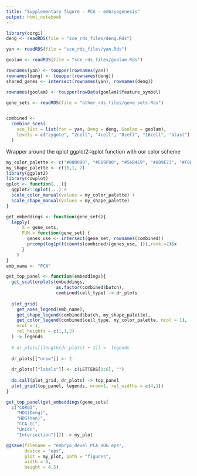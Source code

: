 ```yaml
---
title: "Supplementary figure - PCA - embryogenesis"
output: html_notebook
---
```


```r
library(corgi)
deng <- readRDS(file = "sce_rds_files/deng.Rds")

yan <- readRDS(file = "sce_rds_files/yan.Rds")

goolam <- readRDS(file = "sce_rds_files/goolam.Rds")

rownames(yan) <- toupper(rownames(yan))
rownames(deng) <- toupper(rownames(deng))
shared_genes <- intersect(rownames(yan), rownames(deng))

rownames(goolam) <- toupper(rowData(goolam)$feature_symbol)

gene_sets <- readRDS(file = "other_rds_files/gene_sets.Rds")


combined <- 
  combine_sces(
    sce_list = list(Yan = yan, Deng = deng, Goolam = goolam),
    levels = c("zygote", "2cell", "4cell", "8cell", "16cell", "blast")
  )
```

Wrapper around the qplot ggplot2::qplot function with our color scheme

```r
my_color_palette <- c("#000000", "#E69F00", "#56B4E9", "#009E73", "#F0E442", "#0072B2", "#D55E00", "#CC79A7")
my_shape_palette <- c(16,1, 2)
library(ggplot2)
library(cowplot)
qplot <- function(...){
  ggplot2::qplot(...) +
  scale_color_manual(values = my_color_palette) +
  scale_shape_manual(values = my_shape_palette)
}
```

```r
get_embeddings <- function(gene_sets){
  lapply(
      X = gene_sets,
      FUN = function(gene_set) {
        genes_use <- intersect(gene_set, rownames(combined))
        prcomp(log1p(t(counts(combined)[genes_use, ])),rank.=2)$x
      }
    )
}
emb_name <- "PCA"

get_top_panel <- function(embeddings){
  get_scatterplots(embeddings,
                   as.factor(combined$batch),
                   combined$cell_type) -> dr_plots
  
  plot_grid(
    get_axes_legend(emb_name),
    get_shape_legend(combined$batch, my_shape_palette),
    get_color_legend(combined$cell_type, my_color_palette, ncol = 1),
    ncol = 1,
    rel_heights = c(1,1,2)
  ) -> legends
  
  # dr_plots[[length(dr_plots) + 1]] <- legends
  
  dr_plots[["nrow"]] <- 2
  
  dr_plots[["labels"]] <- c(LETTERS[1:6], "")
  
  do.call(plot_grid, dr_plots) -> top_panel
  plot_grid(top_panel, legends, nrow=1, rel_widths = c(4,1))
}

get_top_panel(get_embeddings(gene_sets[
  c("CORGI",
    "HDG(Deng)",
    "HDG(Yan)",
    "CCA-GL",
    "Union",
    "Intersection")])) -> my_plot

ggsave(filename = "embryo_devel_PCA_HDG.eps",
       device = "eps", 
       plot = my_plot, path = "figures", 
       width = 8,
       height = 4.5)
```

